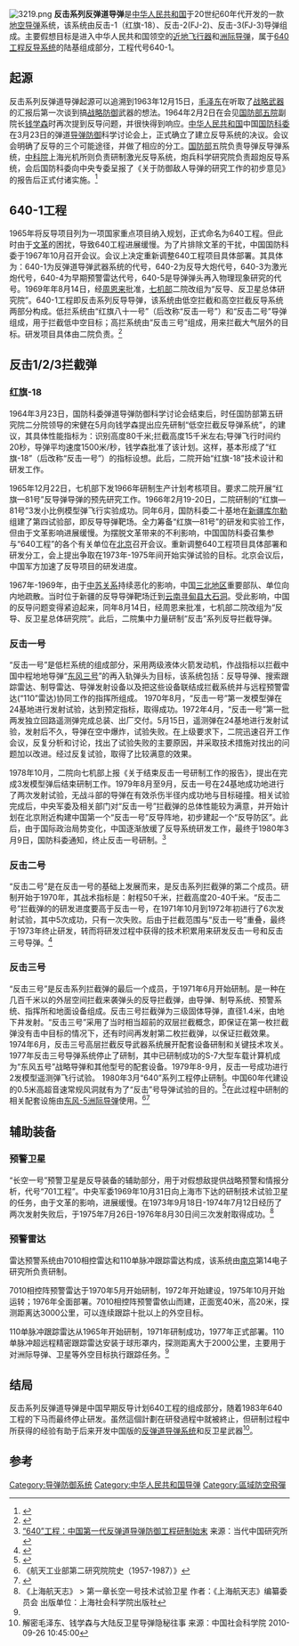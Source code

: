 {{refimprove|time=2019-10-19T11:41:42+00:00}}
[[File:3219.png|thumb]]
{{Infobox_Missile
|name=反击/1/2/3反弹道导弹
|image=
|image_size=
|caption= 反击系列反弹道导弹
|Function=[[地對空飛彈|地對空飛彈]]
|Contractor={{PRC}}
|Unit_cost= 
|Deployment= 1966年-1983年 
|Engine= 固/液體[[火箭|火箭]]推進器
|total_mass=
|Launch_mass= 
|Length= 
|Diameter= 
|Wing_span=
|Speed=
|Range= 
|Flying_altitude=
|Warhead=核弹头
|Guidance=[[半主動雷達導引|半主動雷達導引]] 
|Launch_platform= 陸基發射架/井
}}
'''反击系列反弹道导弹'''是[[中华人民共和国|中华人民共和国]]于20世纪60年代开发的一款[[地空导弹|地空导弹]]系统，该系统由反击-1（红旗-18）、反击-2(FJ-2)、反击-3(FJ-3)导弹组成。主要假想目标是进入中华人民共和国领空的[[近地飞行器|近地飞行器]]和[[洲际导弹|洲际导弹]]，属于[[640工程|640工程]][[反导系统|反导系统]]的陆基组成部分，工程代号640-1。

==起源==
反击系列反弹道导弹起源可以追溯到1963年12月15日，[[毛泽东|毛泽东]]在听取了[[战略武器|战略武器]]的汇报后第一次谈到搞[[战略防御|战略防御]]武器的想法。1964年2月2日在会见[[国防部|国防部]][[五院|五院]]副院长[[钱学森|钱学森]]时再次提到反导问题，并很快得到响应。[[中华人民共和国|中华人民共和国]]中国[[国防科委|国防科委]]在3月23日的弹道[[导弹防御|导弹防御]]科学讨论会上，正式确立了建立反导系统的决议。会议会明确了反导的三个可能途径，并做了相应的分工。[[国防部|国防部]]五院负责导弹反导弹系统，[[中国科学院|中科院]]上海光机所则负责研制激光反导系统，炮兵科学研究院负责超炮反导系统，会后国防科委向中央专委呈报了《关于防御敌人导弹的研究工作的初步意见》的报告后正式付诸实施。<ref>{{Cite web |url=http://junshi.xilu.com/20130129/news_342_320338_3.html |title=二次核反击之盾：揭秘中国陆基反导研发史 |accessdate=2014-06-08 |archive-date=2019-01-28 |archive-url=https://web.archive.org/web/20190128000403/http://junshi.xilu.com/20130129/news_342_320338_3.html |dead-url=yes }}</ref>

==640-1工程==
1965年将反导项目列为一项国家重点项目纳入规划，正式命名为640工程。但此时由于[[文革|文革]]的困扰，导致640工程进展缓慢。为了片排除文革的干扰，中国国防科委于1967年10月召开会议。会议上决定重新调整640工程项目具体部署。其具体为：640-1为反弹道导弹武器系统的代号，640-2为反导大炮代号，640-3为激光炮代号，640-4为早期预警雷达代号，640-5是导弹弹头再入物理现象研究的代号。1969年年8月14日，经[[周恩来|周恩来]]批准，[[七机部|七机部]]二院改组为“反导、反卫星总体研究院”。640-1工程即反击系列反导导弹，该系统由低空拦截和高空拦截反导系统两部分构成。低拦系统由“红旗八十一号”（后改称“反击一号”）和“反击二号”导弹组成，用于拦截低中空目标；高拦系统由“反击三号”组成，用来拦截大气层外的目标。研发项目具体由二院负责。<ref>{{Cite web |url=http://news.ifeng.com/history/zhongguoxiandaishi/201001/0118_7179_1514505.shtml |title=揭秘640工程：中国反导研究已秘密实施45年 2010年01月18日 09:06环球时报 |accessdate=2014年6月8日 |archive-date=2011年1月27日 |archive-url=https://web.archive.org/web/20110127080222/http://news.ifeng.com/history/zhongguoxiandaishi/201001/0118_7179_1514505.shtml |dead-url=no }}</ref>

==反击1/2/3拦截弹==
===红旗-18===
1964年3月23日，国防科委弹道导弹防御科学讨论会结束后，时任国防部第五研究院二分院领导的宋健在5月向钱学森提出应先研制“低空拦截反导弹系统”，的建议，其具体性能指标为：识别高度80千米;拦截高度15千米左右;导弹飞行时间约20秒，导弹平均速度1500米/秒，钱学森批准了该计划。这样，基本形成了“红旗-18”（后改称“反击一号”）的指标设想。此后，二院开始“红旗-18”技术设计和研发工作。

1965年12月22日，七机部下发1966年研制生产计划考核项目。要求二院开展“红旗—81号”反导弹导弹的预先研究工作。1966年2月19-20日，二院研制的“红旗—81号”3发小比例模型弹飞行实验成功。同年6月，国防科委二十基地在[[新疆|新疆]][[库尔勒|库尔勒]]组建了第四试验部，即反导导弹靶场。全力筹备“红旗—81号”的研发和实验工作，但由于文革影响进展缓慢。为摆脱文革带来的不利影响，中国国防科委召集参与“640工程”的各个有关单位在[[北京|北京]]召开会议。重新调整640工程项目具体部署和研发分工，会上提出争取在1973年-1975年间开始实弹试验的目标。北京会议后，中国军方加速了反导项目的研发进度。

1967年-1969年，由于[[中苏关系|中苏关系]]持续恶化的影响，中国[[三北地区|三北地区]]重要部队、单位向内地疏散。当时位于新疆的反导导弹靶场迁到[[云南|云南]][[寻甸县|寻甸县]][[大石洞|大石洞]]。受此影响，中国的反导问题变得紧迫起来，同年8月14日，经周恩来批准，七机部二院改组为“反导、反卫星总体研究院”。此后，二院集中力量研制“反击”系列反导拦截导弹。

===反击一号===
“反击一号”是低栏系统的组成部分，采用两级液体火箭发动机，作战指标以拦截中国中程地地导弹“[[东风三号|东风三号]]”的再入轨弹头为目标，该系统包括：反导导弹、搜索跟踪雷达、制导雷达、导弹发射设备以及把这些设备联结成拦截系统并与远程预警雷达(“110”雷达)协同工作的指挥所组成。 
1970年8月，“反击一号”第一发模型弹在24基地进行发射试验，达到预定指标，取得成功。1972年4月，“反击一号”第一批两发独立回路遥测弹完成总装、出厂交付。5月15日，遥测弹在24基地进行发射试验，发射后不久，导弹在空中爆炸，试验失败。在上级要求下，二院迅速召开工作会议，反复分析和讨论，找出了试验失败的主要原因，并采取技术措施对找出的问题加以改进。经过反复试验，取得了比较满意的效果。

1978年10月，二院向七机部上报《关于结束反击一号研制工作的报告》，提出在完成3发模型弹后结束研制工作。1979年8月至9月，反击一号在24基地成功地进行了两次发射试验，无战斗部的导弹在有效杀伤半径内成功地与目标碰撞。相关试验完成后，中央军委及相关部门对“反击一号”拦截弹的总体性能较为满意，并开始计划在北京附近构建中国第一个“反击一号”反导阵地，初步建起一个“反导防区”。此后，由于国际政治局势变化，中国逐渐放缓了反导系统研发工作，最终于1980年3月9日，国防科委通知，终止反击一号研制。<ref>[http://www.iccs.cn/contents/457/8870.html “640”工程：中国第一代反弹道导弹防御工程研制始末] {{Wayback|url=http://www.iccs.cn/contents/457/8870.html |date=20140714211954 }}来源：当代中国研究所</ref>

===反击二号===
“反击二号”是在反击一号的基础上发展而来，是反击系列拦截弹的第二个成员。研制开始于1970年，其战术指标是：射程50千米，拦截高度20-40千米。“反击二号”拦截弹的的研发进度要高于反击一号，在1971年10月到1972年初进行了6次发射试验，其中5次成功，只有一次失败。后由于拦截范围与“反击一号”重叠，最终于1973年终止研发，转而将研发过程中获得的技术积累用来研发反击一号和反击三号导弹。<ref name="#1">{{Cite web |url=http://www.globalview.cn/readnews.asp?newsid=20469 |title=“640工程”开启中国反导事业 |accessdate=2014-06-08 |archive-date=2013-09-08 |archive-url=https://web.archive.org/web/20130908132833/http://www.globalview.cn/ReadNews.asp?NewsID=20469 |dead-url=yes }}</ref>

===反击三号===
“反击三号”是反击系列拦截弹的最后一个成员，于1971年6月开始研制。是一种在几百千米以的外层空间拦截来袭弹头的反导拦截弹，由导弹、制导系统、预警系统、指挥所和地面设备组成。反击三号拦截弹为三级固体导弹，直径1.4米，由地下井发射。“反击三号”采用了当时相当超前的双层拦截概念，即保证在第一枚拦截弹没有击中目标的情况下，还有时间再发射第二枚拦截弹，以保证拦截效果。1974年6月，反击三号高层拦截反导武器系统展开配套设备研制和关键技术攻关。1977年反击三号导弹系统停止了研制，其中已研制成功的S-7大型车载计算机成为“东风五号”战略导弹和其他型号的配套设备。1979年8-9月，反击一号成功进行2发模型遥测弹飞行试验。 1980年3月“640”系列工程停止研制。中国60年代建设的0.5米高超音速常规风洞就有为了“反击”号导弹试验的目的。<ref>{{Cite web |url=http://www.airforceworld.com/a/20150705/2337.html |title=中国导弹防御计划与反卫星战计划 |access-date=2015-07-05 |archive-url=https://web.archive.org/web/20150707092510/http://www.airforceworld.com/a/20150705/2337.html |archive-date=2015-07-07 |dead-url=yes }}</ref>在此过程中研制的相关配套设施由[[东风-5洲际导弹|东风-5洲际导弹]]使用。<ref>《航天工业部第二研究院院史（1957-1987）》</ref><ref>{{Cite web |url=http://www.iccs.cn/contents/457/8870.html |title=“640”工程：中国第一代反弹道导弹防御工程研制始末 |accessdate=2014-06-08 |archive-date=2014-07-14 |archive-url=https://web.archive.org/web/20140714211954/http://www.iccs.cn/contents/457/8870.html |dead-url=yes }}</ref>

==辅助装备==
===预警卫星===
“长空一号”预警卫星是反导装备的辅助部分，用于对假想敌提供战略预警和情报分析，代号“701工程”。中央军委1969年10月31日向上海市下达的研制技术试验卫星的任务，由于文革的影响，进展缓慢。在1973年9月18日-1974年7月12日经历了两次发射失败后，于1975年7月26日-1976年8月30日间三次发射取得成功。<ref> 《上海航天志》 > 第一章长空一号技术试验卫星 作者：《上海航天志》编纂委员会 出版单位：上海社会科学院出版社</ref>

===预警雷达===
雷达预警系统由7010相控雷达和110单脉冲跟踪雷达构成，该系统由[[南京|南京]]第14电子研究所负责研制。

7010相控阵预警雷达于1970年5月开始研制，1972年开始建设，1975年10月开始运转；1976年全面部署。7010相控阵预警雷依山而建，正面宽40米，高20米，探测距离达3000公里，可以连续跟踪十批以上的外空目标。

110单脉冲跟踪雷达从1965年开始研制，1971年研制成功，1977年正式部署。110单脉冲超远程精密跟踪雷达安装于球形罩内，探测距离大于2000公里，主要用于对洲际导弹、卫星等外空目标执行跟踪任务。<ref name="#1"/>

==结局==
反击系列反弹道导弹是中国早期反导计划640工程的组成部分，随着1983年640工程的下马而最终停止研发。虽然這個計劃在研發過程中就被終止，但研制过程中所获得的经验有助于后来开发中国版的[[反弹道导弹系统|反弹道导弹系统]]和反卫星武器<ref>[http://www.ldyx.org/index.php?m=content&c=index&a=show&catid=24&id=2463 ] {{Wayback|url=http://www.ldyx.org/index.php?m=content&c=index&a=show&catid=24&id=2463 |date=20140413140531 }}解密毛泽东、钱学森与大陆反卫星导弹隐秘往事  来源：中国社会科学院 2010-09-26 10:45:00</ref>。

== 参考 ==
<div class="references-small">
<references />
</div>
[[Category:导弹防御系统|Category:导弹防御系统]]
[[Category:中华人民共和国导弹|Category:中华人民共和国导弹]]
[[Category:區域防空飛彈|Category:區域防空飛彈]]